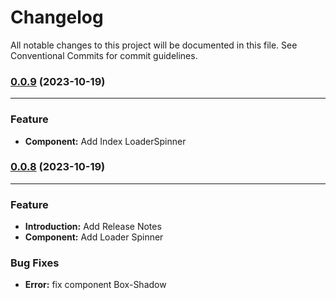 
<Meta title="Introduction/Release-Notes" />

<InPage>

# Changelog

All notable changes to this project will be documented in this file. See <a>Conventional Commits</a> for commit guidelines.

### [0.0.9]() (2023-10-19)
---

### Feature

* **Component:** Add Index LoaderSpinner

### [0.0.8]() (2023-10-19)
---

### Feature

* **Introduction:** Add Release Notes
* **Component:** Add Loader Spinner

### Bug Fixes

* **Error:** fix component Box-Shadow


</InPage>